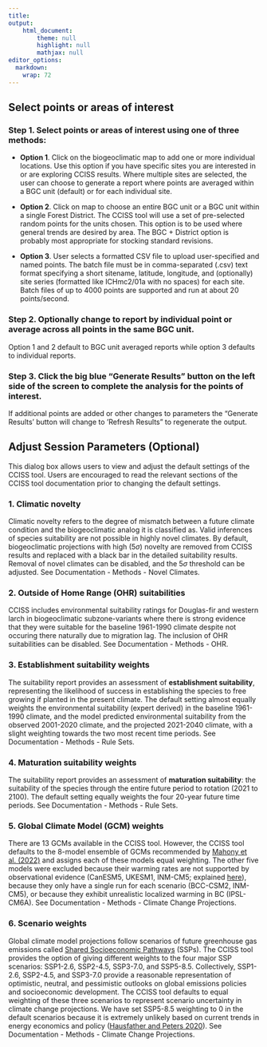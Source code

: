 ```yaml
---
title: 
output: 
    html_document:
        theme: null
        highlight: null
        mathjax: null
editor_options: 
  markdown: 
    wrap: 72
---
```


## Select points or areas of interest

### **Step 1.** Select points or areas of interest using **one of three methods**:

-   **Option 1**. Click on the biogeoclimatic map to add one or more individual
    locations. Use this option if you have specific sites you are
    interested in or are exploring CCISS results. Where multiple sites
    are selected, the user can choose to generate a report where points
    are averaged within a BGC unit (default) or for each individual site.

-   **Option 2**. Click on map to choose an entire BGC unit or a BGC unit within a
    single Forest District. The CCISS tool will use a set of
    pre-selected random points for the units chosen. This option is to
    be used where general trends are desired by area. The BGC + District
    option is probably most appropriate for stocking standard revisions.

-   **Option 3**. User selects a formatted CSV file to upload
    user-specified and named points. The batch file must be in
    comma-separated (.csv) text format specifying a short sitename,
    latitude, longitude, and (optionally) site series (formatted like
    ICHmc2/01a with no spaces) for each site. Batch files of up to 4000 points 
    are supported and run at about 20 points/second. 

### **Step 2**. Optionally change to report by individual point or average across all points in the same BGC unit.

Option 1 and 2 default to BGC unit averaged reports while option 3 defaults
to individual reports.

### **Step 3**. Click the big blue "Generate Results" button on the left side of the screen to complete the analysis for the points of interest.

If additional points are added or other changes to parameters the
"Generate Results' button will change to 'Refresh Results" to regenerate
the output.

## Adjust Session Parameters (Optional)

This dialog box allows users to view and adjust the default settings of the CCISS tool. Users are encouraged to read the relevant sections of the CCISS tool documentation prior to changing the default settings. 

### 1. Climatic novelty

Climatic novelty refers to the degree of mismatch between a future climate condition and the biogeoclimatic analog it is classified as. Valid inferences of species suitability are not possible in highly novel climates. By default, biogeoclimatic projections with high (5$\sigma$) novelty are removed from CCISS results and replaced with a black bar in the detailed suitability results. Removal of novel climates can be disabled, and the 5$\sigma$ threshold can be adjusted. See Documentation - Methods - Novel Climates.  

### 2. Outside of Home Range (OHR) suitabilities

CCISS includes environmental suitability ratings for Douglas-fir and western larch in biogeoclimatic subzone-variants where there is strong evidence that they were suitable for the baseline 1961-1990 climate despite not occuring there naturally due to migration lag. The inclusion of OHR suitabilities can be disabled. See Documentation - Methods - OHR. 

### 3. Establishment suitability weights

The suitability report provides an assessment of **establishment
suitability**, representing the likelihood of success in establishing
the species to free growing if planted in the present climate. 
The default setting almost equally weights the environmental suitability (expert derived) in the baseline
1961-1990 climate, and the model predicted environmental suitability from the observed 2001-2020 climate, and the projected 2021-2040 climate, with a slight weighting towards the two most recent time periods.  See Documentation - Methods - Rule Sets.  

### 4. Maturation suitability weights

The suitability report provides an assessment of **maturation
suitability**: the suitability of the species through the entire future
period to rotation (2021 to 2100). The default setting equally weights
the four 20-year future time periods. See Documentation - Methods - Rule Sets.  

### 5. Global Climate Model (GCM) weights

There are 13 GCMs available in the CCISS tool. However,
the CCISS tool defaults to the 8-model ensemble of GCMs
recommended by [Mahony et al. (2022)](https://doi.org/10.1002/joc.7566)
and assigns each of these models equal weighting. The other five models were
excluded because their warming rates are not supported by observational
evidence (CanESM5, UKESM1, INM-CM5; explained
[here](https://www2.gov.bc.ca/assets/gov/environment/natural-resource-stewardship/nrs-climate-change/climatena_8modelrationale.pdf)),
because they only have a single run for each scenario (BCC-CSM2,
INM-CM5), or because they exhibit unrealistic localized warming in BC
(IPSL-CM6A). See Documentation - Methods - Climate Change Projections.  

### 6. Scenario weights

Global climate model projections follow scenarios of future greenhouse
gas emissions called [Shared Socioeconomic
Pathways](https://www.carbonbrief.org/explainer-how-shared-socioeconomic-pathways-explore-future-climate-change)
(SSPs). The CCISS tool provides the option of giving different weights
to the four major SSP scenarios: SSP1-2.6, SSP2-4.5, SSP3-7.0, and
SSP5-8.5. Collectively, SSP1-2.6, SSP2-4.5, and SSP3-7.0 provide a
reasonable representation of optimistic, neutral, and pessimistic
outlooks on global emissions policies and socioeconomic development. The
CCISS tool defaults to equal weighting of these three scenarios to
represent scenario uncertainty in climate change projections. We have
set SSP5-8.5 weighting to 0 in the default scenarios because it is
extremely unlikely based on current trends in energy economics and
policy ([Hausfather and Peters
2020](https://www.nature.com/articles/d41586-020-00177-3)). See Documentation - Methods - Climate Change Projections.  

